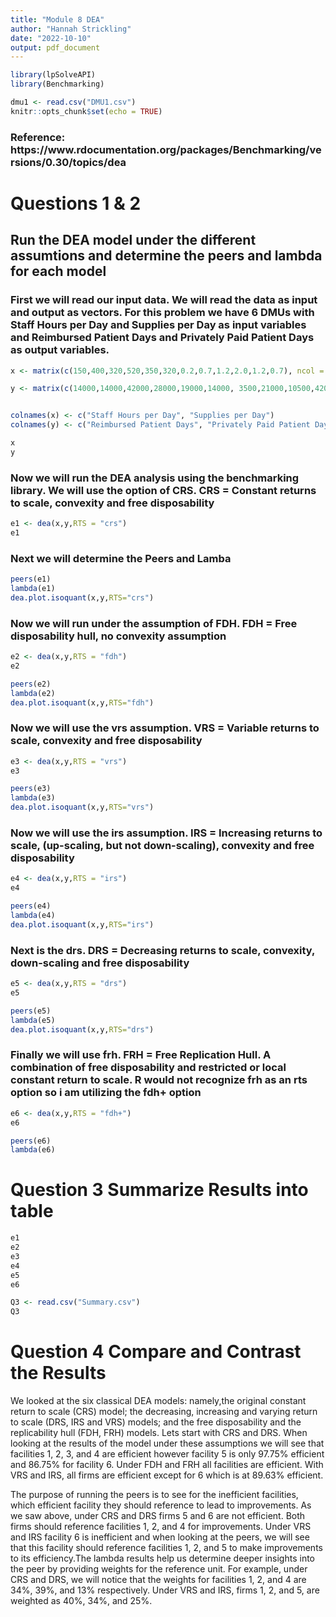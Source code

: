 ```yaml
---
title: "Module 8 DEA"
author: "Hannah Strickling"
date: "2022-10-10"
output: pdf_document
---
```


```r

library(lpSolveAPI)
library(Benchmarking)

dmu1 <- read.csv("DMU1.csv")
knitr::opts_chunk$set(echo = TRUE)
```
### Reference: https://www.rdocumentation.org/packages/Benchmarking/versions/0.30/topics/dea





# Questions 1 & 2
## Run the DEA model under the different assumtions and determine the peers and lambda for each model

### First we will read our input data. We will read the data as input and output as vectors. For this problem we have 6 DMUs with Staff Hours per Day and Supplies per Day as input variables and Reimbursed Patient Days and Privately Paid Patient Days as output variables. 

```r
x <- matrix(c(150,400,320,520,350,320,0.2,0.7,1.2,2.0,1.2,0.7), ncol = 2)

y <- matrix(c(14000,14000,42000,28000,19000,14000, 3500,21000,10500,42000,25000,15000),ncol = 2)


colnames(x) <- c("Staff Hours per Day", "Supplies per Day")
colnames(y) <- c("Reimbursed Patient Days", "Privately Paid Patient Days")

x
y

```
### Now we will run the DEA analysis using the benchmarking library. We will use the option of CRS. CRS = Constant returns to scale, convexity and free disposability

```r
e1 <- dea(x,y,RTS = "crs")
e1
```
### Next we will determine the Peers and Lamba

```r
peers(e1)
lambda(e1)
dea.plot.isoquant(x,y,RTS="crs") 

```
### Now we will run under the assumption of FDH. FDH = 	Free disposability hull, no convexity assumption
```r
e2 <- dea(x,y,RTS = "fdh")
e2

peers(e2)
lambda(e2)
dea.plot.isoquant(x,y,RTS="fdh") 
```
### Now we will use the vrs assumption. VRS = Variable returns to scale, convexity and free disposability
```r
e3 <- dea(x,y,RTS = "vrs")
e3

peers(e3)
lambda(e3)
dea.plot.isoquant(x,y,RTS="vrs") 
```
### Now we will use the irs assumption. IRS = 	Increasing returns to scale, (up-scaling, but not down-scaling), convexity and free disposability
```r
e4 <- dea(x,y,RTS = "irs")
e4

peers(e4)
lambda(e4)
dea.plot.isoquant(x,y,RTS="irs") 
```
### Next is the drs. DRS = Decreasing returns to scale, convexity, down-scaling and free disposability
```r
e5 <- dea(x,y,RTS = "drs")
e5

peers(e5)
lambda(e5)
dea.plot.isoquant(x,y,RTS="drs") 
```
### Finally we will use frh. FRH = Free Replication Hull. A combination of free disposability and restricted or local constant return to scale. R would not recognize frh as an rts option so i am utilizing the fdh+ option
```r
e6 <- dea(x,y,RTS = "fdh+")
e6

peers(e6)
lambda(e6)
```

# Question 3 Summarize Results into table

```r
e1
e2
e3
e4
e5
e6
```
```r
Q3 <- read.csv("Summary.csv")
Q3
```
# Question 4 Compare and Contrast the Results

We looked at the six classical DEA models: namely,the original constant return to scale (CRS) model; the decreasing, increasing and varying return to scale (DRS, IRS and VRS) models; and the free disposability and the replicability hull (FDH, FRH) models. 
Lets start with CRS and DRS. When looking at the results of the model under these assumptions we will see that facilities 1, 2, 3, and 4 are efficient however facility 5 is only 97.75% efficient and 86.75% for facility 6. Under FDH and FRH all facilities are efficient. With VRS and IRS, all firms are efficient except for 6 which is at 89.63% efficient. 

The purpose of running the peers is to see for the inefficient facilities, which efficient facility they should reference to lead to improvements. As we saw above, under CRS and DRS firms 5 and 6 are not efficient. Both firms should reference facilities 1, 2, and 4 for improvements. Under VRS and IRS facility 6 is inefficient and when looking at the peers, we will see that this facility should reference facilities 1, 2, and 5 to make improvements to its efficiency.The lambda results help us determine deeper insights into the peer by providing weights for the reference unit. For example, under CRS and DRS, we will notice that the weights for facilities 1, 2, and 4 are 34%, 39%, and 13% respectively. Under VRS and IRS, firms 1, 2, and 5, are weighted as 40%, 34%, and 25%. 